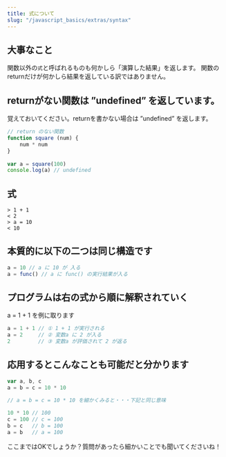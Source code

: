 ```yaml
---
title: 式について
slug: "/javascript_basics/extras/syntax"
---
```


## 大事なこと

関数以外の`式`と呼ばれるものも何かしら「演算した結果」を返します。
関数のreturnだけが何かしら結果を返している訳ではありません。

## returnがない関数は ”undefined” を返しています。

覚えておいてください。returnを書かない場合は ”undefined” を返します。

```js
// return のない関数
function square (num) {
    num * num
}
　
var a = square(100)
console.log(a) // undefined
```

## 式

```
> 1 + 1
< 2
> a = 10
< 10
```

## 本質的に以下の二つは同じ構造です

```js
a = 10 // a に 10 が 入る
a = func() // a に func() の実行結果が入る
```

## プログラムは右の式から順に解釈されていく

a = 1 + 1 を例に取ります

```js
a = 1 + 1 // ① 1 + 1 が実行される
a = 2     // ② 変数a に 2 が入る
2         // ③ 変数a が評価されて 2 が返る
```

## 応用するとこんなことも可能だと分かります

```js
var a, b, c
a = b = c = 10 * 10
```

```js
// a = b = c = 10 * 10 を細かくみると・・・下記と同じ意味
    　
10 * 10 // 100
c = 100 // c = 100
b = c   // b = 100
a = b   // a = 100
```

ここまではOKでしょうか？質問があったら細かいことでも聞いてくださいね！
